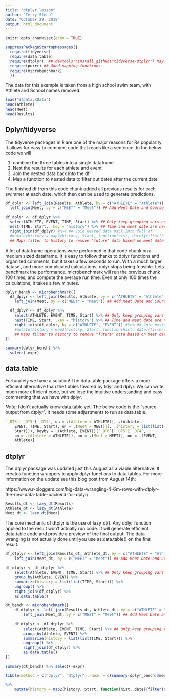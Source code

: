```yaml
---
title: "dtplyr_lesson"
author: "Terry Slenn"
date: "October 29, 2019"
output: html_document
---
```


```r
knitr::opts_chunk$set(echo = TRUE)
```

```r
suppressPackageStartupMessages({
  require(tidyverse)
  require(data.table)
  require(dtplyr)  ## devtools::install_github("tidyverse/dtplyr") May need the devtools version.  Still in development
  require(purrr) ## Good mapping functions
  require(microbenchmark)
  })
```

The data for this example is taken from a high school swim team, with Athlete and School names removed.

```r
load("dtdata.RData")
head(Athlete)
head(Meet)
head(Results)
```

## Dplyr/tidyverse

The tidyverse packages in R are one of the major reasons for Rs popularity.  It allows for easy to comment code that reads like a sentence. In the below code we will

1. combine the three tables into a single dataframe
2. Nest the results for each athlete and event
3. Join the nested data back into the df
4. Map a function to nested data to filter out dates after the current date

The finished df from this code chunk added all previous results for each swimmer at each date, which then can be used to generate predictions.

```r
df_dplyr <- left_join(Results, Athlete, by = c("ATHLETE" = "Athlete")) %>% ## Add Sex from Athlete table to results
  left_join(Meet, by = c("MEET" = "Meet")) ## Add Meet Date and Course (pool length) from Meet table

df_dplyr <- df_dplyr %>% 
  select(ATHLETE, EVENT, TIME, Start) %>% ## Only keep grouping vars and data to nest
  nest(TIME, Start, .key = "history") %>% ## Time and meet date are nested as their own dfs inside the "history" column
  right_join(df_dplyr) #%>% ## Join nested data back into full df
  #mutate(history = map2(history, Start, function(hist, date){filter(hist, Start < date)})) Saving for later
  ## Maps filter to history to remove "future" data based on meet date
```

A lot of dataframe operations were performed in that code chunk on a medium sized dataframe.  It is easy to follow thanks to dplyr functions and organized comments, but it takes a few seconds to run. With a much larger dataset, and more complicated calculations, dplyr stops being feasible.  Lets benchmark the performance. microbenchmark will run the previous chunk 100 times, and compute the average run time.  Even at only 100 times the calculations, it takes a few minutes.

```r
dplyr_bench <- microbenchmark({
  df_dplyr <- left_join(Results, Athlete, by = c("ATHLETE" = "Athlete")) %>% ## Add Sex from Athlete table to results
    left_join(Meet, by = c("MEET" = "Meet")) ## Add Meet Date and Course (pool length) from Meet table

  df_dplyr <- df_dplyr %>% 
    select(ATHLETE, EVENT, TIME, Start) %>% ## Only keep grouping vars and data to nest
    nest(TIME, Start, .key = "history") %>% ## Time and meet date are nested as their own dfs inside the "history" column
    right_join(df_dplyr, by = c("ATHLETE", "EVENT")) #%>% ## Join nested data back into full df
    #mutate(history = map2(history, Start, function(hist, date){filter(hist, Start < date)})) 
    ## Maps filter to history to remove "future" data based on meet date
})

summary(dplyr_bench) %>% 
  select(-expr)
```

## data.table

Fortunately we have a solution! The data.table package offers a more efficient alternative than the tibbles favored by tidyr and dplyr. We can write much more efficient code, but we lose the intuitive understanding and easy commenting that we have with dplyr.

*Note:* I don't actually know data.table yet. The below code is the "source output from dtplyr". It needs some adjustments to run as data.table.

```r
`_DT6`[`_DT5`[`_DT4`, on = .(Athlete = ATHLETE)], .(Athlete, 
    EVENT, TIME, Start), on = .(Meet = MEET)][, .(history = list(list(TIME, 
    Start))), keyby = .(Athlete, EVENT)][`_DT6`[`_DT5`[`_DT4`, 
    on = .(Athlete = ATHLETE)], on = .(Meet = MEET)], on = .(EVENT, 
    Athlete)]

```



## dtplyr

The dtplyr package was updated just this August as a viable alternative. It creates function wrappers to apply dplyr functions to data.tables. For more information on the update see this blog post from August 14th:

https://www.r-bloggers.com/big-data-wrangling-4-6m-rows-with-dtplyr-the-new-data-table-backend-for-dplyr/



```r
Results_dt <- lazy_dt(Results)
Athlete_dt <- lazy_dt(Athlete)
Meet_dt <- lazy_dt(Meet)
```

The core mechanic of dtplyr is the use of lazy_dt(). Any dplyr function applied to the result won't actually run code. It will generate efficient data.table code and provide a preview of the final output. The data wrangling is not actually done until you use as.data.table() on the final result.



```r
df_dtplyr <- left_join(Results_dt, Athlete_dt, by = c("ATHLETE" = "Athlete")) %>% ## Add Sex from Athlete table to results
    left_join(Meet_dt, by = c("MEET" = "Meet")) ## Add Meet Date and Course (pool length) from Meet table
  
df_dtplyr <- df_dtplyr %>% 
    select(Athlete, EVENT, TIME, Start) %>% ## Only keep grouping vars and data to nest
    group_by(Athlete, EVENT) %>% 
    summarize(history = list(list(TIME, Start))) %>% 
    ungroup() %>% 
    right_join(df_dtplyr) %>% 
    as.data.table()
```


```r
dt_bench <- microbenchmark({
    df_dtplyr <- left_join(Results_dt, Athlete_dt, by = c("ATHLETE" = "Athlete")) %>% ## Add Sex from Athlete table to results
        left_join(Meet_dt, by = c("MEET" = "Meet")) ## Add Meet Date and Course (pool length) from Meet table
      
    df_dtplyr <- df_dtplyr %>% 
        select(Athlete, EVENT, TIME, Start) %>% ## Only keep grouping vars and data to nest
        group_by(Athlete, EVENT) %>% 
        summarize(history = list(list(TIME, Start))) %>% 
        ungroup() %>% 
        right_join(df_dtplyr) %>% 
        as.data.table()
})

summary(dt_bench) %>% select(-expr)

tibble(method = c("dplyr", "dtplyr"), mean = c(summary(dplyr_bench)$mean, summary(dt_bench)$mean))
```




```r
%>% 
    mutate(history = map2(history, Start, function(hist, date){filter(as.data.table(hist), V2 < date)}))
```

